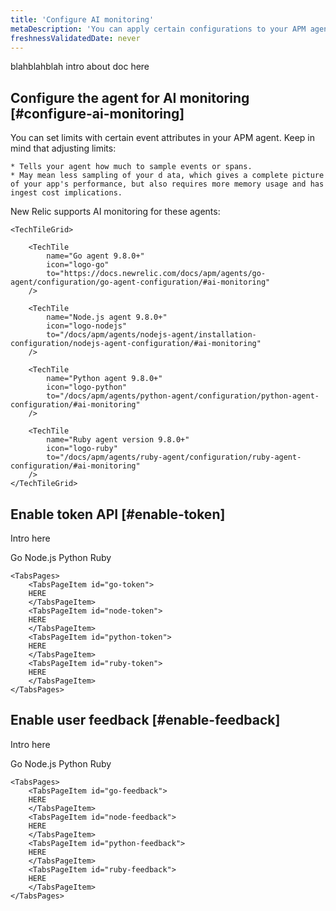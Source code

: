 ```yaml
---
title: 'Configure AI monitoring'
metaDescription: 'You can apply certain configurations to your APM agents to change how your AI data appears in New Relic.'
freshnessValidatedDate: never
---
```


blahblahblah intro about doc here

## Configure the agent for AI monitoring [#configure-ai-monitoring]

You can set limits with certain event attributes in your APM agent. Keep in mind that adjusting limits:

    * Tells your agent how much to sample events or spans. 
    * May mean less sampling of your d ata, which gives a complete picture of your app's performance, but also requires more memory usage and has ingest cost implications.

New Relic supports AI monitoring for these agents:

    <TechTileGrid>
        
        <TechTile
            name="Go agent 9.8.0+"
            icon="logo-go"
            to="https://docs.newrelic.com/docs/apm/agents/go-agent/configuration/go-agent-configuration/#ai-monitoring"
        />

        <TechTile
            name="Node.js agent 9.8.0+"
            icon="logo-nodejs"
            to="/docs/apm/agents/nodejs-agent/installation-configuration/nodejs-agent-configuration/#ai-monitoring"
        />

        <TechTile
            name="Python agent 9.8.0+"
            icon="logo-python"
            to="/docs/apm/agents/python-agent/configuration/python-agent-configuration/#ai-monitoring"
        />

        <TechTile
            name="Ruby agent version 9.8.0+"
            icon="logo-ruby"
            to="/docs/apm/agents/ruby-agent/configuration/ruby-agent-configuration/#ai-monitoring"
        />
    </TechTileGrid>

## Enable token API [#enable-token]

Intro here 

<Tabs>
	<TabsBar>
        <TabsBarItem id="go-token">
            Go
        </TabsBarItem>
        <TabsBarItem id="node-token">
            Node.js
        </TabsBarItem>
        <TabsBarItem id="python-token">
            Python
        </TabsBarItem>
        <TabsBarItem id="ruby-token">
            Ruby
        </TabsBarItem>
    </TabsBar>

    <TabsPages>
        <TabsPageItem id="go-token">
        HERE
        </TabsPageItem>
        <TabsPageItem id="node-token">
        HERE 
        </TabsPageItem>
        <TabsPageItem id="python-token">
        HERE
        </TabsPageItem>
        <TabsPageItem id="ruby-token">
        HERE
        </TabsPageItem>
    </TabsPages>
</Tabs>

## Enable user feedback [#enable-feedback]

Intro here

<Tabs>
	<TabsBar>
        <TabsBarItem id="go-feedback">
            Go
        </TabsBarItem>
        <TabsBarItem id="node-feedback">
            Node.js
        </TabsBarItem>
        <TabsBarItem id="python-feedback">
            Python
        </TabsBarItem>
        <TabsBarItem id="ruby-feedback">
            Ruby
        </TabsBarItem>
    </TabsBar>

    <TabsPages>
        <TabsPageItem id="go-feedback">
        HERE
        </TabsPageItem>
        <TabsPageItem id="node-feedback">
        HERE        
        </TabsPageItem>
        <TabsPageItem id="python-feedback">
        HERE
        </TabsPageItem>
        <TabsPageItem id="ruby-feedback">
        HERE
        </TabsPageItem>
    </TabsPages>
</Tabs>